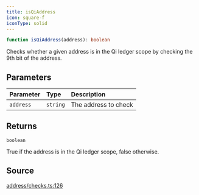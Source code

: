 ```yaml
---
title: isQiAddress
icon: square-f
iconType: solid
---
```


```ts
function isQiAddress(address): boolean
```

Checks whether a given address is in the Qi ledger scope by checking the 9th bit of the address.

## Parameters

| Parameter | Type | Description |
| :------ | :------ | :------ |
| `address` | `string` | The address to check |

## Returns

`boolean`

True if the address is in the Qi ledger scope, false otherwise.

## Source

[address/checks.ts:126](https://github.com/dominant-strategies/quais.js/blob/265429340b9a59debf8c98d9d1d84e14225d65d8/src/address/checks.ts#L126)

